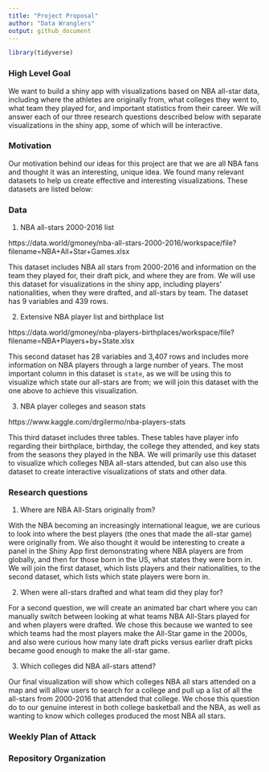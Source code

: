 ```yaml
---
title: "Project Proposal"
author: "Data Wranglers"
output: github_document
---
```


```r
library(tidyverse)
```

### High Level Goal

We want to build a shiny app with visualizations based on NBA all-star data, including where the athletes are originally from, what colleges they went to, what team they played for, and important statistics from their career. We will answer each of our three research questions described below with separate visualizations in the shiny app, some of which will be interactive.

### Motivation

Our motivation behind our ideas for this project are that we are all NBA fans and thought it was an interesting, unique idea. We found many relevant datasets to help us create effective and interesting visualizations. These datasets are listed below:

### Data

1. NBA all-stars 2000-2016 list

https://data.world/gmoney/nba-all-stars-2000-2016/workspace/file?filename=NBA+All+Star+Games.xlsx

This dataset includes NBA all stars from 2000-2016 and information on the team they played for, their draft pick, and where they are from. We will use this dataset for visualizations in the shiny app, including players' nationalities, when they were drafted, and all-stars by team. The dataset has 9 variables and 439 rows.



2. Extensive NBA player list and birthplace list

https://data.world/gmoney/nba-players-birthplaces/workspace/file?filename=NBA+Players+by+State.xlsx

This second dataset has 28 variables and 3,407 rows and includes more information on NBA players through a large number of years. The most important column in this dataset is `state`, as we will be using this to visualize which state our all-stars are from; we will join this dataset with the one above to achieve this visualization.



3. NBA player colleges and season stats

https://www.kaggle.com/drgilermo/nba-players-stats

This third dataset includes three tables. These tables have player info regarding their birthplace, birthday, the college they attended, and key stats from the seasons they played in the NBA. We will primarily use this dataset to visualize which colleges NBA all-stars attended, but can also use this dataset to create interactive visualizations of stats and other data.



### Research questions

1. Where are NBA All-Stars originally from?

With the NBA becoming an increasingly international league, we are curious to look into where the best players (the ones that made the all-star game) were originally from. We also thought it would be interesting to create a panel in the Shiny App first demonstrating where NBA players are from globally, and then for those born in the US, what states they were born in. We will join the first dataset, which lists players and their nationalities, to the second dataset, which lists which state players were born in.

2. When were all-stars drafted and what team did they play for?

For a second question, we will create an animated bar chart where you can manually switch between looking at what teams NBA All-Stars played for and when players were drafted. We chose this because we wanted to see which teams had the most players make the All-Star game in the 2000s, and also were curious how many late draft picks versus earlier draft picks became good enough to make the all-star game. 

3. Which colleges did NBA all-stars attend?

Our final visualization will show which colleges NBA all stars attended on a map and will allow users to search for a college and pull up a list of all the all-stars from 2000-2016 that attended that college. We chose this question do to our genuine interest in both college basketball and the NBA, as well as wanting to know which colleges produced the most NBA all stars.

### Weekly Plan of Attack

### Repository Organization

